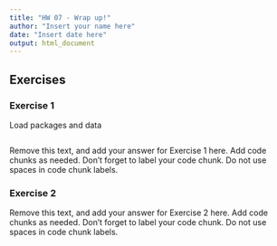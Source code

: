 ```yaml
---
title: "HW 07 - Wrap up!"
author: "Insert your name here"
date: "Insert date here"
output: html_document
---
```


## Exercises

### Exercise 1

Load packages and data

```r


```

Remove this text, and add your answer for Exercise 1 here.
Add code chunks as needed.
Don't forget to label your code chunk.
Do not use spaces in code chunk labels.

### Exercise 2

Remove this text, and add your answer for Exercise 2 here.
Add code chunks as needed.
Don't forget to label your code chunk.
Do not use spaces in code chunk labels.